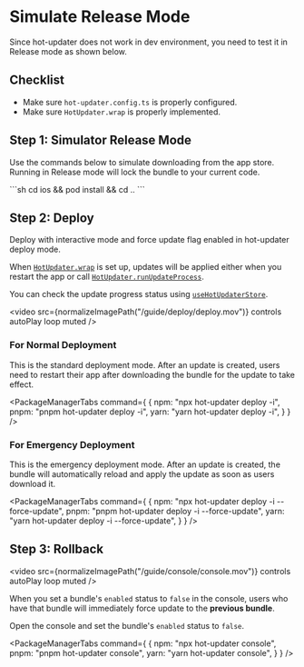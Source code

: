 

# Simulate Release Mode

Since hot-updater does not work in dev environment, you need to test it in Release mode as shown below.

## Checklist
- Make sure `hot-updater.config.ts` is properly configured.
- Make sure `HotUpdater.wrap` is properly implemented.


## Step 1: Simulator Release Mode

Use the commands below to simulate downloading from the app store. Running in Release mode will lock the bundle to your current code.



<Tabs>
  <Tab label="Bare (React Native CLI)">
    <Tabs>
        <Tab label="iOS">
          ```sh
          cd ios && pod install && cd ..
          ```
          <PackageManagerTabs command={
            {
              npm: "npx react-native run-ios --mode Release",
              pnpm: "pnpm react-native run-ios --mode Release",
              yarn: "cd ios && pod install && cd ..\nyarn react-native run-ios --mode Release",
            }
          } />
        </Tab>
        <Tab label="Android">
        <PackageManagerTabs command={
          {
            npm: "npx react-native run-android --mode Release",
            pnpm: "pnpm react-native run-android --mode Release",
            yarn: "yarn react-native run-android --mode Release",
          }
        } />
      </Tab>
    </Tabs>
  </Tab>
  <Tab label="RNEF (React Native Enterprise Framework)">
    <Tabs>
        <Tab label="iOS">
          <PackageManagerTabs command={
            {
              npm: "npx rnef run:ios --configuration Release",
              pnpm: "pnpm rnef run:ios --configuration Release",
              yarn: "yarn rnef run:ios --configuration Release",
            }
          } />
        </Tab>
        <Tab label="Android">
        <PackageManagerTabs command={
          {
            npm: "npx rnef run:android --configuration Release",
            pnpm: "pnpm rnef run:android --configuration Release",
            yarn: "yarn rnef run:android --configuration Release",
          }
        } />
      </Tab>
    </Tabs>
  </Tab>
  <Tab label="Expo">
    <Tabs>
        <Tab label="iOS">
          <PackageManagerTabs command={
            {
              npm: "npx expo run:ios --configuration Release",
              pnpm: "pnpm expo run:ios --configuration Release",
              yarn: "yarn expo run:ios --configuration Release",
            }
          } />
        </Tab>
        <Tab label="Android">
        <PackageManagerTabs command={
          {
            npm: "npx expo run:android --configuration Release",
            pnpm: "pnpm expo run:android --configuration Release",
            yarn: "yarn expo run:android --configuration Release",
          }
        } />
      </Tab>
    </Tabs>
  </Tab>
</Tabs>

## Step 2: Deploy

Deploy with interactive mode and force update flag enabled in hot-updater deploy mode.

When [`HotUpdater.wrap`](./hot-updater/wrap.mdx) is set up, updates will be applied either when you restart the app or call [`HotUpdater.runUpdateProcess`](./hot-updater/runUpdateProcess.mdx).

You can check the update progress status using [`useHotUpdaterStore`](./hot-updater/useHotUpdaterStore.mdx).


<video src={normalizeImagePath("/guide/deploy/deploy.mov")}  controls autoPlay loop muted />


### For Normal Deployment

This is the standard deployment mode. After an update is created, users need to restart their app after downloading the bundle for the update to take effect.

<PackageManagerTabs command={
  {
    npm: "npx hot-updater deploy -i",
    pnpm: "pnpm hot-updater deploy -i",
    yarn: "yarn hot-updater deploy -i",
  }
} />


### For Emergency Deployment

This is the emergency deployment mode. After an update is created, the bundle will automatically reload and apply the update as soon as users download it.

<PackageManagerTabs command={
  {
    npm: "npx hot-updater deploy -i --force-update",
    pnpm: "pnpm hot-updater deploy -i --force-update",
    yarn: "yarn hot-updater deploy -i --force-update",
  }
} />


## Step 3: Rollback

<video src={normalizeImagePath("/guide/console/console.mov")} controls autoPlay loop muted />

When you set a bundle's `enabled` status to `false` in the console, users who have that bundle will immediately force update to the **previous bundle**.

Open the console and set the bundle's `enabled` status to `false`.

<PackageManagerTabs command={
  {
    npm: "npx hot-updater console",
    pnpm: "pnpm hot-updater console",
    yarn: "yarn hot-updater console",
  }
} />


